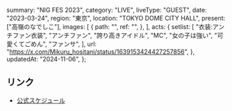   summary: "NIG FES 2023",
  category: "LIVE",
  liveType: "GUEST",
  date: "2023-03-24",
  region: "東京",
  location: "TOKYO DOME CITY HALL",
  present: ["高嶺のなでしこ"],
  images: [
    {
      path: "",
      ref: "",
    },
  ],
  acts: {
    setlist: [
      "衣装:アンチファン衣装",
      "アンチファン",
      "誇り高きアイドル",
      "MC",
      "女の子は強い",
      "可愛くてごめん",
      "ファンサ",
    ],
    url: "https://x.com/Mikuru_hositani/status/1639153424427257856",
  },
  updatedAt: "2024-11-06",
};

## リンク

- [公式スケジュール](https://takanenonadeshiko.jp/?p=616)
